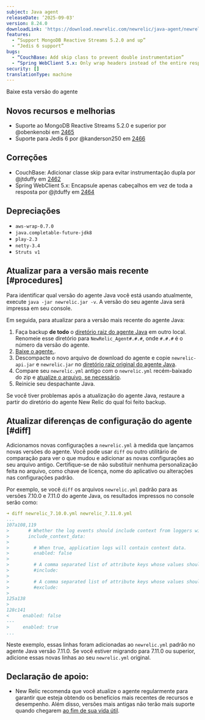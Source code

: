 ```yaml
---
subject: Java agent
releaseDate: ‘2025-09-03'
version: 8.24.0
downloadLink: 'https://download.newrelic.com/newrelic/java-agent/newrelic-agent/8.24.0/'
features:
  - “Support MongoDB Reactive Streams 5.2.0 and up”
  - “Jedis 6 support”
bugs:
  - “CouchBase: Add skip class to prevent double instrumentation”
  - “Spring WebClient 5.x: Only wrap headers instead of the entire response”
security: []
translationType: machine
---
```


<ButtonGroup>
  <ButtonLink role="button" to="https://download.newrelic.com/newrelic/java-agent/newrelic-agent/8.24.0/" variant="primary">
    Baixe esta versão do agente
  </ButtonLink>
</ButtonGroup>

## Novos recursos e melhorias

* Suporte ao MongoDB Reactive Streams 5.2.0 e superior por @obenkenobi em [2465](https://github.com/newrelic/newrelic-java-agent/pull/2465)
* Suporte para Jedis 6 por @kanderson250 em [2466](https://github.com/newrelic/newrelic-java-agent/pull/2466)

## Correções

* CouchBase: Adicionar classe skip para evitar instrumentação dupla por @jtduffy em [2462](https://github.com/newrelic/newrelic-java-agent/pull/2462)
* Spring WebClient 5.x: Encapsule apenas cabeçalhos em vez de toda a resposta por @jtduffy em [2464](https://github.com/newrelic/newrelic-java-agent/pull/2464)

## Depreciações

* `aws-wrap-0.7.0`
* `java.completable-future-jdk8`
* `play-2.3`
* `netty-3.4`
* `Struts v1`

## Atualizar para a versão mais recente [#procedures]

Para identificar qual versão do agente Java você está usando atualmente, execute `java -jar newrelic.jar -v`. A versão do seu agente Java será impressa em seu console.

Em seguida, para atualizar para a versão mais recente do agente Java:

1. Faça backup **de todo** o [diretório raiz do agente Java](/docs/agents/manage-apm-agents/troubleshooting/find-agent-root-directory#java-agent) em outro local. Renomeie esse diretório para `NewRelic_Agent#.#.#`, onde `#.#.#` é o número da versão do agente.
2. [Baixe o agente.](/docs/release-notes/agent-release-notes/java-release-notes).
3. Descompacte o novo arquivo de download do agente e copie `newrelic-api.jar` e `newrelic.jar` no [diretório raiz original do agente Java](/docs/agents/manage-apm-agents/troubleshooting/find-agent-root-directory#java-agent).
4. Compare seu `newrelic.yml` antigo com o `newrelic.yml` recém-baixado do zip e [atualize o arquivo, se necessário](#diff).
5. Reinicie seu despachante Java.

Se você tiver problemas após a atualização do agente Java, restaure a partir do diretório do agente New Relic do qual foi feito backup.

## Atualizar diferenças de configuração do agente [#diff]

Adicionamos novas configurações a `newrelic.yml` à medida que lançamos novas versões do agente. Você pode usar `diff` ou outro utilitário de comparação para ver o que mudou e adicionar as novas configurações ao seu arquivo antigo. Certifique-se de não substituir nenhuma personalização feita no arquivo, como chave de licença, nome do aplicativo ou alterações nas configurações padrão.

Por exemplo, se você `diff` os arquivos `newrelic.yml` padrão para as versões 7.10.0 e 7.11.0 do agente Java, os resultados impressos no console serão como:

```yaml
➜ diff newrelic_7.10.0.yml newrelic_7.11.0.yml
...
107a108,119
>       # Whether the log events should include context from loggers with support for that.
>       include_context_data:
>
>         # When true, application logs will contain context data.
>         enabled: false
>
>         # A comma separated list of attribute keys whose values should be sent to New Relic.
>         #include:
>
>         # A comma separated list of attribute keys whose values should not be sent to New Relic.
>         #exclude:
>
125a138
>
128c141
<     enabled: false
---
>     enabled: true
...
```

Neste exemplo, essas linhas foram adicionadas ao `newrelic.yml` padrão no agente Java versão 7.11.0. Se você estiver migrando para 7.11.0 ou superior, adicione essas novas linhas ao seu `newrelic.yml` original.

## Declaração de apoio:

* New Relic recomenda que você atualize o agente regularmente para garantir que esteja obtendo os benefícios mais recentes de recursos e desempenho. Além disso, versões mais antigas não terão mais suporte quando chegarem [ao fim de sua vida útil](https://docs.newrelic.com/docs/using-new-relic/cross-product-functions/install-configure/notification-changes-new-relic-saas-features-distributed-software/).